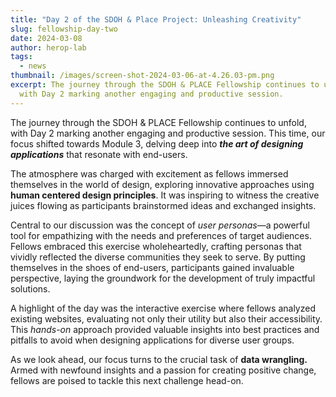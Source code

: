 ```yaml
---
title: "Day 2 of the SDOH & Place Project: Unleashing Creativity"
slug: fellowship-day-two
date: 2024-03-08
author: herop-lab
tags:
  - news
thumbnail: /images/screen-shot-2024-03-06-at-4.26.03-pm.png
excerpt: The journey through the SDOH & PLACE Fellowship continues to unfold,
  with Day 2 marking another engaging and productive session.
---
```

The journey through the SDOH & PLACE Fellowship continues to unfold, with Day 2 marking another engaging and productive session. This time, our focus shifted towards Module 3, delving deep into ***the art of designing applications*** that resonate with end-users.

The atmosphere was charged with excitement as fellows immersed themselves in the world of design, exploring innovative approaches using **human centered design principles**. It was inspiring to witness the creative juices flowing as participants brainstormed ideas and exchanged insights.

Central to our discussion was the concept of *user personas*—a powerful tool for empathizing with the needs and preferences of target audiences. Fellows embraced this exercise wholeheartedly, crafting personas that vividly reflected the diverse communities they seek to serve. By putting themselves in the shoes of end-users, participants gained invaluable perspective, laying the groundwork for the development of truly impactful solutions.

A highlight of the day was the interactive exercise where fellows analyzed existing websites, evaluating not only their utility but also their accessibility. This *hands-on* approach provided valuable insights into best practices and pitfalls to avoid when designing applications for diverse user groups.

As we look ahead, our focus turns to the crucial task of **data wrangling.** Armed with newfound insights and a passion for creating positive change, fellows are poised to tackle this next challenge head-on.
